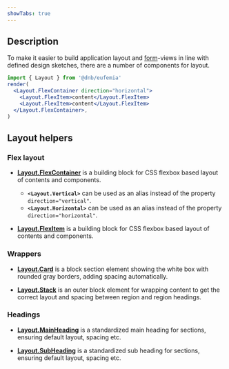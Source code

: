 ```yaml
---
showTabs: true
---
```


## Description

To make it easier to build application layout and [form](/uilib/extensions/forms)-views in line with defined design sketches, there are a number of components for layout.

```jsx
import { Layout } from '@dnb/eufemia'
render(
  <Layout.FlexContainer direction="horizontal">
    <Layout.FlexItem>content</Layout.FlexItem>
    <Layout.FlexItem>content</Layout.FlexItem>
  </Layout.FlexContainer>,
)
```

## Layout helpers

### Flex layout

- **[Layout.FlexContainer](/uilib/components/layout/FlexContainer)** is a building block for CSS flexbox based layout of contents and components.

  - **`<Layout.Vertical>`** can be used as an alias instead of the property `direction="vertical"`.
  - **`<Layout.Horizontal>`** can be used as an alias instead of the property `direction="horizontal"`.

- **[Layout.FlexItem](/uilib/components/layout/FlexItem)** is a building block for CSS flexbox based layout of contents and components.

### Wrappers

- **[Layout.Card](/uilib/components/layout/Card)** is a block section element showing the white box with rounded gray borders, adding spacing automatically.

- **[Layout.Stack](/uilib/components/layout/Stack)** is an outer block element for wrapping content to get the correct layout and spacing between region and region headings.

### Headings

- **[Layout.MainHeading](/uilib/components/layout/MainHeading)** is a standardized main heading for sections, ensuring default layout, spacing etc.

- **[Layout.SubHeading](/uilib/components/layout/SubHeading)** is a standardized sub heading for sections, ensuring default layout, spacing etc.
